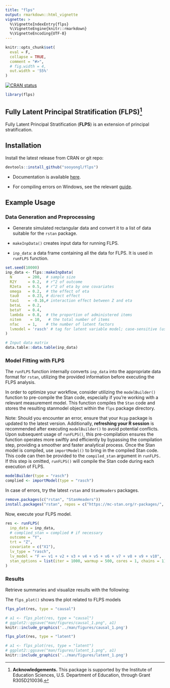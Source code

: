 ```yaml
---
title: "flps"
output: rmarkdown::html_vignette
vignette: >
  %\VignetteIndexEntry{flps}
  %\VignetteEngine{knitr::rmarkdown}
  %\VignetteEncoding{UTF-8}
---
```


```r
knitr::opts_chunk$set(
  eval = F,
  collapse = TRUE,
  comment = "#>",
  # fig.width = 4,
  out.width = '55%'
)
```

<!-- badges: start -->
[![CRAN status](https://www.r-pkg.org/badges/version/flps)](https://CRAN.R-project.org/package=flps)
<!-- badges: end -->

```r
library(flps)
```



## Fully Latent Principal Stratification (FLPS)^[**Acknowledgements.** This package is supported by the Institute of Education Sciences, U.S. Department of Education, through Grant R305D210036.]

Fully Latent Principal Stratification (**FLPS**) is an extension of principal stratification.


## Installation

Install the latest release from CRAN or git repo:

```r
devtools::install_github("sooyongl/flps")
```

- Documentation is available [here](https://sooyongl.github.io/flps/).

- For compiling errors on Windows, see the relevant [guide](https://github.com/stan-dev/rstan/wiki/Configuring-C---Toolchain-for-Windows#r-42).


## Example Usage

### Data Generation and Preprocessing

- Generate simulated rectangular data and convert it to a list of data suitable for the `rstan` package.

- `makeInpData()` creates input data for running FLPS.

- `inp_data`: a data frame containing all the data for FLPS. It is used in `runFLPS` function.

```r
set.seed(10000)
inp_data <- flps::makeInpData(
  N       = 200,  # sample size
  R2Y     = 0.2,  # r^2 of outcome
  R2eta   = 0.5,  # r^2 of eta by one covariates
  omega   = 0.2,  # the effect of eta
  tau0    = 0.23, # direct effect
  tau1    = -0.16,# interaction effect between Z and eta
  betaL   = 0.2,
  betaY   = 0.4,
  lambda  = 0.8,  # the proportion of administered items
  nitem    = 10,   # the total number of items
  nfac    = 1,    # the number of latent factors
  lvmodel = 'rasch' # tag for latent variable model; case-sensitive (use lower-case letters)
)


```


```r
# Input data matrix
data.table::data.table(inp_data)
```



### Model Fitting with FLPS

The `runFLPS` function internally converts `inp_data` into the appropriate data format for `rstan`, utilizing the provided information before executing the FLPS analysis.

In order to optimize your workflow, consider utilizing the `modelBuilder()` function to pre-compile the Stan code, especially if you're working with a relevant measurement model. This function compiles the `Stan` code and stores the resulting stanmodel object within the `flps` package directory. 

Note: Should you encounter an error, ensure that your `Rcpp` package is updated to the latest version. Additionally, **refreshing your R session** is recommended after executing `modelBuilder()` to avoid potential conflicts. Upon subsequent usage of `runFLPS()`, this pre-compilation ensures the function operates more swiftly and efficiently by bypassing the compilation step, providing a smoother and faster analytical process. Once the Stan model is compiled, use `importModel()` to bring in the compiled Stan code. This code can then be provided to the `compiled_stan` argument in `runFLPS.` If this step is omitted, `runFLPS()` will compile the Stan code during each execution of FLPS.

```r
modelBuilder(type = "rasch")
complied <- importModel(type = "rasch")
```


In case of errors, try the latest `rstan` and `StanHeaders` packages.

```r
remove.packages(c("rstan", "StanHeaders"))
install.packages("rstan", repos = c("https://mc-stan.org/r-packages/", getOption("repos")))
```


Now, execute your FLPS model.

```r
res <- runFLPS(
  inp_data = inp_data,
  # complied_stan = complied # if necessary
  outcome = "Y",
  trt = "Z",
  covariate = c("X1"),
  lv_type = "rasch",
  lv_model = "F =~ v1 + v2 + v3 + v4 + v5 + v6 + v7 + v8 + v9 + v10",
  stan_options = list(iter = 1000, warmup = 500, cores = 1, chains = 1)
)
```

### Results

Retrieve summaries and visualize results with the following:

The `flps_plot()` shows the plot related to FLPS models

```r

flps_plot(res, type = "causal")

```

```r
# a1 <- flps_plot(res, type = "causal")
# ggplot2::ggsave("man/figures/causal_1.png", a1)
knitr::include_graphics('../man/figures/causal_1.png')
```



```r

flps_plot(res, type = "latent")

```


```r
# a1 <- flps_plot(res, type = "latent")
# ggplot2::ggsave("man/figures/latent_1.png", a1)
knitr::include_graphics('../man/figures/latent_1.png')
```

